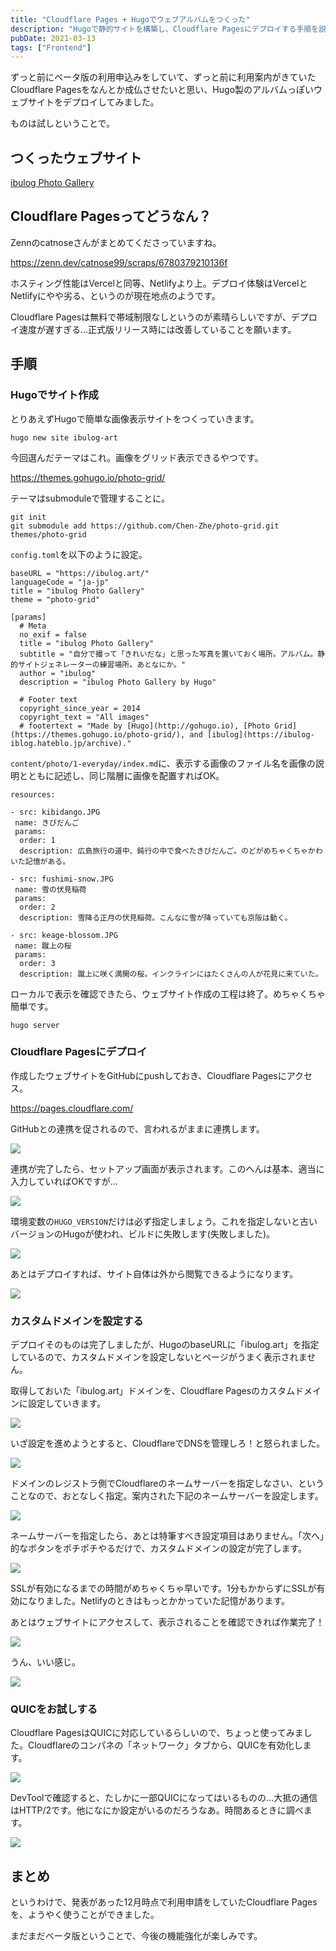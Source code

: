 ```yaml
---
title: "Cloudflare Pages + Hugoでウェブアルバムをつくった"
description: "Hugoで静的サイトを構築し、Cloudflare Pagesにデプロイする手順を説明します。"
pubDate: 2021-03-13
tags: ["Frontend"]
---
```


ずっと前にベータ版の利用申込みをしていて、ずっと前に利用案内がきていたCloudflare Pagesをなんとか成仏させたいと思い、Hugo製のアルバムっぽいウェブサイトをデプロイしてみました。


ものは試しということで。


## つくったウェブサイト

[ibulog Photo Gallery](https://ibulog.art/)

## Cloudflare Pagesってどうなん？

Zennのcatnoseさんがまとめてくださっていますね。

https://zenn.dev/catnose99/scraps/6780379210136f

ホスティング性能はVercelと同等、Netlifyより上。デプロイ体験はVercelとNetlifyにやや劣る、というのが現在地点のようです。

Cloudflare Pagesは無料で帯域制限なしというのが素晴らしいですが、デプロイ速度が遅すぎる...正式版リリース時には改善していることを願います。

## 手順

### Hugoでサイト作成

とりあえずHugoで簡単な画像表示サイトをつくっていきます。

```shell
hugo new site ibulog-art
```

今回選んだテーマはこれ。画像をグリッド表示できるやつです。

https://themes.gohugo.io/photo-grid/

テーマはsubmoduleで管理することに。

```
git init
git submodule add https://github.com/Chen-Zhe/photo-grid.git themes/photo-grid
```

`config.toml`を以下のように設定。

```
baseURL = "https://ibulog.art/"
languageCode = "ja-jp"
title = "ibulog Photo Gallery"
theme = "photo-grid"

[params]
  # Meta
  no_exif = false
  title = "ibulog Photo Gallery"
  subtitle = "自分で撮って「きれいだな」と思った写真を置いておく場所。アルバム。静的サイトジェネレーターの練習場所。あとなにか。"
  author = "ibulog"
  description = "ibulog Photo Gallery by Hugo"

  # Footer text
  copyright_since_year = 2014
  copyright_text = "All images"
  # footertext = "Made by [Hugo](http://gohugo.io), [Photo Grid](https://themes.gohugo.io/photo-grid/), and [ibulog](https://ibulog-iblog.hateblo.jp/archive)."
```

`content/photo/1-everyday/index.md`に、表示する画像のファイル名を画像の説明とともに記述し、同じ階層に画像を配置すればOK。

```
resources:

- src: kibidango.JPG
 name: きびだんご
 params:
  order: 1
  description: 広島旅行の道中、鈍行の中で食べたきびだんご。のどがめちゃくちゃかわいた記憶がある。

- src: fushimi-snow.JPG
 name: 雪の伏見稲荷
 params:
  order: 2
  description: 雪降る正月の伏見稲荷。こんなに雪が降っていても京阪は動く。

- src: keage-blossom.JPG
 name: 蹴上の桜
 params:
  order: 3
  description: 蹴上に咲く満開の桜。インクラインにはたくさんの人が花見に来ていた。
```

ローカルで表示を確認できたら、ウェブサイト作成の工程は終了。めちゃくちゃ簡単です。

```shell
hugo server
```

### Cloudflare Pagesにデプロイ

作成したウェブサイトをGitHubにpushしておき、Cloudflare Pagesにアクセス。

https://pages.cloudflare.com/

GitHubとの連携を促されるので、言われるがままに連携します。

![](/20210313-cloudflare-pages-hugo/image01.png)

連携が完了したら、セットアップ画面が表示されます。このへんは基本、適当に入力していればOKですが...

![](/20210313-cloudflare-pages-hugo/image02.png)

環境変数の`HUGO_VERSION`だけは必ず指定しましょう。これを指定しないと古いバージョンのHugoが使われ、ビルドに失敗します(失敗しました)。

![](/20210313-cloudflare-pages-hugo/image03.png)

あとはデプロイすれば、サイト自体は外から閲覧できるようになります。

![](/20210313-cloudflare-pages-hugo/image04.png)

### カスタムドメインを設定する

デプロイそのものは完了しましたが、HugoのbaseURLに「ibulog.art」を指定しているので、カスタムドメインを設定しないとページがうまく表示されません。

取得しておいた「ibulog.art」ドメインを、Cloudflare Pagesのカスタムドメインに設定していきます。

![](/20210313-cloudflare-pages-hugo/image05.png)

いざ設定を進めようとすると、CloudflareでDNSを管理しろ！と怒られました。

![](/20210313-cloudflare-pages-hugo/image06.png)

ドメインのレジストラ側でCloudflareのネームサーバーを指定しなさい、ということなので、おとなしく指定。案内された下記のネームサーバーを設定します。

![](/20210313-cloudflare-pages-hugo/image07.png)

ネームサーバーを指定したら、あとは特筆すべき設定項目はありません。「次へ」的なボタンをポチポチやるだけで、カスタムドメインの設定が完了します。

![](/20210313-cloudflare-pages-hugo/image08.png)

SSLが有効になるまでの時間がめちゃくちゃ早いです。1分もかからずにSSLが有効になりました。Netlifyのときはもっとかかっていた記憶があります。

あとはウェブサイトにアクセスして、表示されることを確認できれば作業完了！

![](/20210313-cloudflare-pages-hugo/image09.png)

うん、いい感じ。

![](/20210313-cloudflare-pages-hugo/image10.png)

### QUICをお試しする

Cloudflare PagesはQUICに対応しているらしいので、ちょっと使ってみました。Cloudflareのコンパネの「ネットワーク」タブから、QUICを有効化します。

![](/20210313-cloudflare-pages-hugo/image11.png)

DevToolで確認すると、たしかに一部QUICになってはいるものの...大抵の通信はHTTP/2です。他になにか設定がいるのだろうなあ。時間あるときに調べます。

![](/20210313-cloudflare-pages-hugo/image12.png)

## まとめ

というわけで、発表があった12月時点で利用申請をしていたCloudflare Pagesを、ようやく使うことができました。

まだまだベータ版ということで、今後の機能強化が楽しみです。